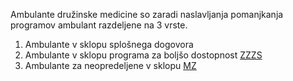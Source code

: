 Ambulante družinske medicine so zaradi naslavljanja pomanjkanja programov ambulant razdeljene na 3 vrste.

1. Ambulante v sklopu splošnega dogovora
2. Ambulante v sklopu programa za boljšo dostopnost [ZZZS](https://partner.zzzs.si/wps/portal/portali/aizv/zdravstvene_storitve/izbira_osebnega_zdravnika/seznam_zdr_v_spl_amb_otr_in_sol_dispan/)
3. Ambulante za neopredeljene v sklopu [MZ](https://www.gov.si/teme/mreza-javne-zdravstvene-sluzbe/#Ambulante%20za%20neopredeljene%20zavarovane%20osebe)
